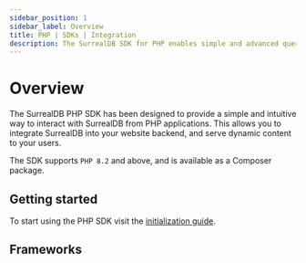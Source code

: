 ```yaml
---
sidebar_position: 1
sidebar_label: Overview 
title: PHP | SDKs | Integration
description: The SurrealDB SDK for PHP enables simple and advanced querying of a remote database.
---
```



# Overview

The SurrealDB PHP SDK has been designed to provide a simple and intuitive way to interact with SurrealDB from PHP applications. 
This allows you to integrate SurrealDB into your website backend, and serve dynamic content to your users.

<span>The SDK supports `PHP 8.2` and above, and is available as a Composer package.</span>

## Getting started

To start using the PHP SDK visit the [initialization guide](/docs/sdk/php/core/initialization).

## Frameworks 

<FrameworkOptions/>
